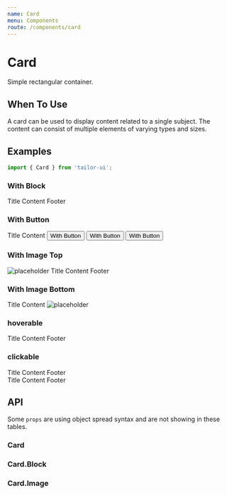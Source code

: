 ```yaml
---
name: Card
menu: Components
route: /components/card
---
```



# Card

Simple rectangular container.

## When To Use

A card can be used to display content related to a single subject. The content can consist of multiple elements of varying types and sizes.

## Examples

```js
import { Card } from 'tailor-ui';
```

### With Block

<Playground>
  <Card width="400px">
    <Card.Block>Title</Card.Block>
    <Card.Block>Content</Card.Block>
    <Card.Block>Footer</Card.Block>
  </Card>
</Playground>

### With Button

<Playground>
  <Card width="400px">
    <Card.Block>Title</Card.Block>
    <Card.Block>Content</Card.Block>
    <Card.Block p="1">
      <Button block>With Button</Button>
    </Card.Block>
    <Card.Block p="1">
      <Button block>With Button</Button>
    </Card.Block>
    <Card.Block p="1">
      <Button block>With Button</Button>
    </Card.Block>
  </Card>
</Playground>

### With Image Top

<Playground>
  <Card width="400px">
    <Card.Image>
      <img src="https://via.placeholder.com/400x300" alt="placeholder" />
    </Card.Image>
    <Card.Block>Title</Card.Block>
    <Card.Block>Content</Card.Block>
    <Card.Block>Footer</Card.Block>
  </Card>
</Playground>

### With Image Bottom

<Playground>
  <Card width="400px">
    <Card.Block>Title</Card.Block>
    <Card.Block>Content</Card.Block>
    <Card.Image>
      <img src="https://via.placeholder.com/400x300" alt="placeholder" />
    </Card.Image>
  </Card>
</Playground>

### hoverable

<Playground>
  <Card width="400px" hoverable>
    <Card.Block>Title</Card.Block>
    <Card.Block>Content</Card.Block>
    <Card.Block>Footer</Card.Block>
  </Card>
</Playground>

### clickable

<Playground>
  <Card width="400px" onClick={console.log}>
    <Card.Block>Title</Card.Block>
    <Card.Block>Content</Card.Block>
    <Card.Block>Footer</Card.Block>
  </Card>
  <br />
  <Card width="400px" hoverable onClick={console.log}>
    <Card.Block>Title</Card.Block>
    <Card.Block>Content</Card.Block>
    <Card.Block>Footer</Card.Block>
  </Card>
</Playground>

## API

Some `props` are using object spread syntax and are not showing in these tables.

### Card

<!-- FIXME: API Table -->
<!-- <PropsTable of={Card} /> -->

### Card.Block

<!-- FIXME: API Table -->
<!-- <PropsTable of={Card.Block} /> -->

### Card.Image

<!-- FIXME: API Table -->
<!-- <PropsTable of={Card.Image} /> -->
